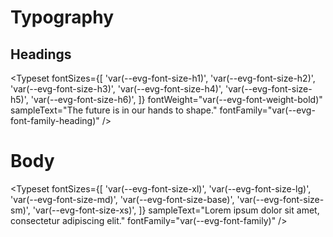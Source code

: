 
<Meta title="Foundations/Typography" />

# Typography

## Headings

<Typeset
  fontSizes={[
    'var(--evg-font-size-h1)',
    'var(--evg-font-size-h2)',
    'var(--evg-font-size-h3)',
    'var(--evg-font-size-h4)',
    'var(--evg-font-size-h5)',
    'var(--evg-font-size-h6)',
  ]}
  fontWeight="var(--evg-font-weight-bold)"
  sampleText="The future is in our hands to shape."
  fontFamily="var(--evg-font-family-heading)"
/>

# Body

<Typeset
  fontSizes={[
    'var(--evg-font-size-xl)',
    'var(--evg-font-size-lg)',
    'var(--evg-font-size-md)',
    'var(--evg-font-size-base)',
    'var(--evg-font-size-sm)',
    'var(--evg-font-size-xs)',
  ]}
  sampleText="Lorem ipsum dolor sit amet, consectetur adipiscing elit."
  fontFamily="var(--evg-font-family)"
/>

